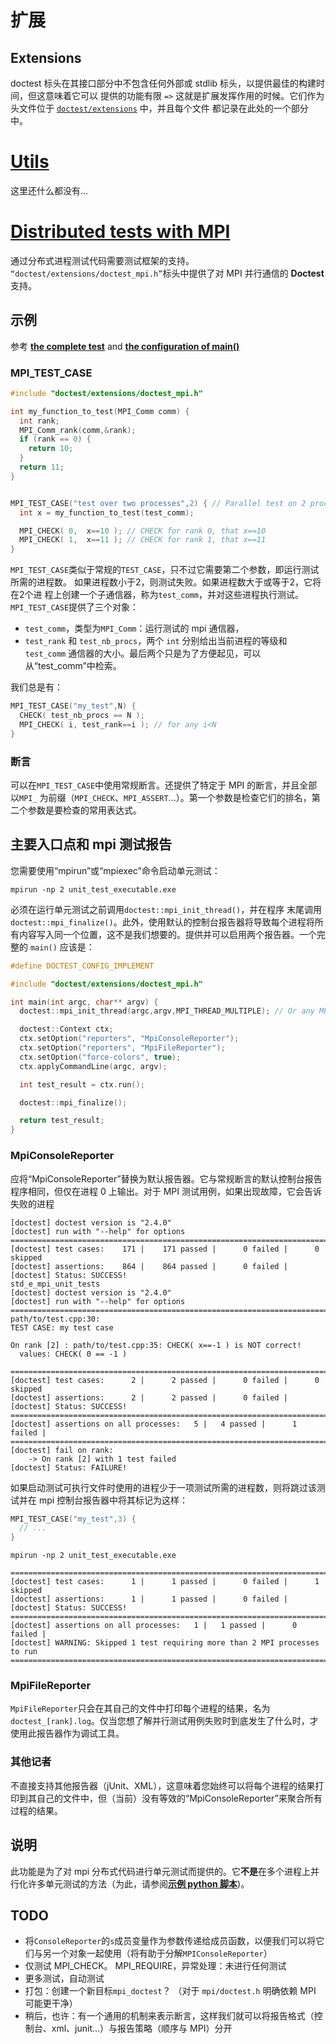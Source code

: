 
# 扩展

## Extensions

doctest 标头在其接口部分中不包含任何外部或 stdlib 标头，以提供最佳的构建时间，但这意味着它可以
提供的功能有限 `=>` 这就是扩展发挥作用的时候。它们作为头文件位于 [`doctest/extensions`](https://gitee.com/kumo-hub/doctest/tree/master/doctest/extensions) 中，并且每个文件
都记录在此处的一个部分中。

# [Utils](https://gitee.com/kumo-hub/doctest/tree/master/doctest/extensions/doctest_util.h)

这里还什么都没有...

# [Distributed tests with MPI](https://gitee.com/kumo-hub/doctest/tree/master/doctest/extensions/doctest_mpi.h)

通过分布式进程测试代码需要测试框架的支持。 `“doctest/extensions/doctest_mpi.h”`标头中提供了对 MPI 并行通信的 **Doctest** 支持。

## 示例

参考 [**the complete test**](https://gitee.com/kumo-hub/doctest/tree/master/examples/mpi/mpi.cpp) and [**the configuration of main()**](https://gitee.com/kumo-hub/doctest/tree/master/examples/mpi/main.cpp)

### MPI_TEST_CASE

```c++
#include "doctest/extensions/doctest_mpi.h"

int my_function_to_test(MPI_Comm comm) {
  int rank;
  MPI_Comm_rank(comm,&rank);
  if (rank == 0) {
    return 10;
  }
  return 11;
}


MPI_TEST_CASE("test over two processes",2) { // Parallel test on 2 processes
  int x = my_function_to_test(test_comm);

  MPI_CHECK( 0,  x==10 ); // CHECK for rank 0, that x==10
  MPI_CHECK( 1,  x==11 ); // CHECK for rank 1, that x==11
}
```

`MPI_TEST_CASE`类似于常规的`TEST_CASE`，只不过它需要第二个参数，即运行测试所需的进程数。  如果进程数小于2，则测试失败。如果进程数大于或等于2，它将在2个进
程上创建一个子通信器，称为`test_comm`，并对这些进程执行测试。 `MPI_TEST_CASE`提供了三个对象：
 * `test_comm`，类型为`MPI_Comm`：运行测试的 mpi 通信器，
 * ```test_rank``` 和 ```test_nb_procs```，两个 ```int``` 分别给出当前进程的等级和 ```test_comm``` 通信器的大小。最后两个只是为了方便起见，可以从“test_comm”中检索。

我们总是有：

```c++
MPI_TEST_CASE("my_test",N) {
  CHECK( test_nb_procs == N );
  MPI_CHECK( i, test_rank==i ); // for any i<N
}
```

### 断言

可以在`MPI_TEST_CASE`中使用常规断言。还提供了特定于 MPI 的断言，并且全部以``MPI_`` 为前缀（````MPI_CHECK````、````MPI_ASSERT````...）。第一个参数是检查它们的排名，第二个参数是要检查的常用表达式。

## 主要入口点和 mpi 测试报告

您需要使用“mpirun”或“mpiexec”命令启动单元测试：
```
mpirun -np 2 unit_test_executable.exe
```

必须在运行单元测试之前调用`doctest::mpi_init_thread()`，并在程序
末尾调用`doctest::mpi_finalize()`。此外，使用默认的控制台报告器将导致每个进程将所有内容写入同一个位置，这不是我们想要的。提供并可以启用两个报告器。一个完整的 ```main()``` 应该是：

```c++
#define DOCTEST_CONFIG_IMPLEMENT

#include "doctest/extensions/doctest_mpi.h"

int main(int argc, char** argv) {
  doctest::mpi_init_thread(argc,argv,MPI_THREAD_MULTIPLE); // Or any MPI thread level

  doctest::Context ctx;
  ctx.setOption("reporters", "MpiConsoleReporter");
  ctx.setOption("reporters", "MpiFileReporter");
  ctx.setOption("force-colors", true);
  ctx.applyCommandLine(argc, argv);

  int test_result = ctx.run();

  doctest::mpi_finalize();

  return test_result;
}
```

### MpiConsoleReporter

应将“MpiConsoleReporter”替换为默认报告器。它与常规断言的默认控制台报告程序相同，但仅在进程 0 上输出。对于 MPI 测试用例，如果出现故障，它会告诉失败的进程
```
[doctest] doctest version is "2.4.0"
[doctest] run with "--help" for options
===============================================================================
[doctest] test cases:    171 |    171 passed |      0 failed |      0 skipped
[doctest] assertions:    864 |    864 passed |      0 failed |
[doctest] Status: SUCCESS!
std_e_mpi_unit_tests
[doctest] doctest version is "2.4.0"
[doctest] run with "--help" for options
===============================================================================
path/to/test.cpp:30:
TEST CASE: my test case

On rank [2] : path/to/test.cpp:35: CHECK( x==-1 ) is NOT correct!
  values: CHECK( 0 == -1 )

===============================================================================
[doctest] test cases:      2 |      2 passed |      0 failed |      0 skipped
[doctest] assertions:      2 |      2 passed |      0 failed |
[doctest] Status: SUCCESS!
===============================================================================
[doctest] assertions on all processes:   5 |   4 passed |      1 failed |
===============================================================================
[doctest] fail on rank:
    -> On rank [2] with 1 test failed
[doctest] Status: FAILURE!
```

如果启动测试可执行文件时使用的进程少于一项测试所需的进程数，则将跳过该测试并在 mpi 控制台报告器中将其标记为这样：

```c++
MPI_TEST_CASE("my_test",3) {
  // ...
}
```

```
mpirun -np 2 unit_test_executable.exe
```

```
===============================================================================
[doctest] test cases:      1 |      1 passed |      0 failed |      1 skipped
[doctest] assertions:      1 |      1 passed |      0 failed |
[doctest] Status: SUCCESS!
===============================================================================
[doctest] assertions on all processes:   1 |   1 passed |      0 failed |
[doctest] WARNING: Skipped 1 test requiring more than 2 MPI processes to run
===============================================================================
```

### MpiFileReporter

`MpiFileReporter`只会在其自己的文件中打印每个进程的结果，名为`doctest_[rank].log`。仅当您想了解并行测试用例失败时到底发生了什么时，才使用此报告器作为调试工具。

### 其他记者

不直接支持其他报告器（jUnit、XML），这意味着您始终可以将每个进程的结果打印到其自己的文件中，但（当前）没有等效的“MpiConsoleReporter”来聚合所有过程的结果。

## 说明

此功能是为了对 mpi 分布式代码进行单元测试而提供的。它**不是**在多个进程上并行化许多单元测试的方法（为此，请参阅[**示例 python 脚本**](https://gitee.com/kumo-hub/doctest/tree/master/examples/range_based_execution.py))。

## TODO

* 将`ConsoleReporter`的`s`成员变量作为参数传递给成员函数，以便我们可以将它们与另一个对象一起使用（将有助于分解`MPIConsoleReporter`）
 * 仅测试 MPI_CHECK。 MPI_REQUIRE，异常处理：未进行任何测试
 * 更多测试，自动测试
 * 打包：创建一个新目标``mpi_doctest``？ （对于 `mpi/doctest.h` 明确依赖 MPI 可能更干净）
 * 稍后，也许：有一个通用的机制来表示断言，这样我们就可以将报告格式（控制台、xml、junit...）与报告策略（顺序与 MPI）分开